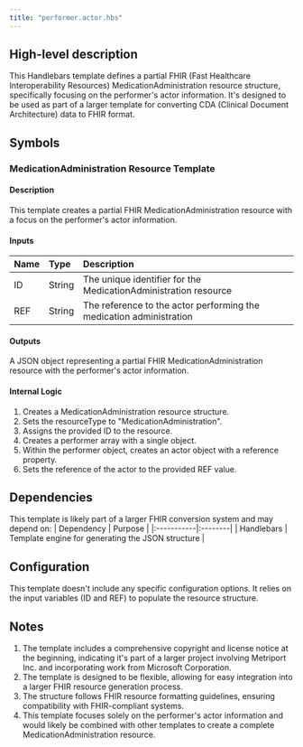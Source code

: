 ```yaml
---
title: "performer.actor.hbs"
---
```


## High-level description
This Handlebars template defines a partial FHIR (Fast Healthcare Interoperability Resources) MedicationAdministration resource structure, specifically focusing on the performer's actor information. It's designed to be used as part of a larger template for converting CDA (Clinical Document Architecture) data to FHIR format.

## Symbols

### MedicationAdministration Resource Template
#### Description
This template creates a partial FHIR MedicationAdministration resource with a focus on the performer's actor information.

#### Inputs
| Name | Type | Description |
|:-----|:-----|:------------|
| ID   | String | The unique identifier for the MedicationAdministration resource |
| REF  | String | The reference to the actor performing the medication administration |

#### Outputs
A JSON object representing a partial FHIR MedicationAdministration resource with the performer's actor information.

#### Internal Logic
1. Creates a MedicationAdministration resource structure.
2. Sets the resourceType to "MedicationAdministration".
3. Assigns the provided ID to the resource.
4. Creates a performer array with a single object.
5. Within the performer object, creates an actor object with a reference property.
6. Sets the reference of the actor to the provided REF value.

## Dependencies
This template is likely part of a larger FHIR conversion system and may depend on:
| Dependency | Purpose |
|:-----------|:--------|
| Handlebars | Template engine for generating the JSON structure |

## Configuration
This template doesn't include any specific configuration options. It relies on the input variables (ID and REF) to populate the resource structure.

## Notes
1. The template includes a comprehensive copyright and license notice at the beginning, indicating it's part of a larger project involving Metriport Inc. and incorporating work from Microsoft Corporation.
2. The template is designed to be flexible, allowing for easy integration into a larger FHIR resource generation process.
3. The structure follows FHIR resource formatting guidelines, ensuring compatibility with FHIR-compliant systems.
4. This template focuses solely on the performer's actor information and would likely be combined with other templates to create a complete MedicationAdministration resource.